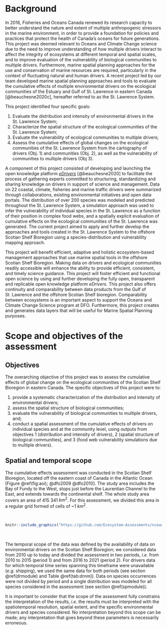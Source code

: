# Background

In 2016, Fisheries and Oceans Canada renewed its research capacity to better understand the nature and extent of multiple anthropogenic stressors in the marine environment, in order to provide a foundation for policies and practices that protect the health of Canada’s oceans for future generations. This project was deemed relevant to Oceans and Climate Change science due to the need to  improve understanding of how multiple drivers interact to affect the integrity of ecosystems at different temporal and spatial scales, and to improve evaluation of the vulnerability of biological communities to multiple drivers. Furthermore, marine spatial planning approaches for the use and conservation of marine resources are required, particularly in the context of fluctuating natural and human drivers. A recent project led by our team developed marine spatial planning approaches and tools to evaluate the cumulative effects of multiple environmental drivers on the ecological communities of the Estuary and Gulf of St. Lawrence in eastern Canada [@beauchesne2020c], hereafter referred to as the St. Lawrence System. 

This  project identified four specific goals:

1. Evaluate the distribution and intensity of environmental drivers in the St. Lawrence System;
2. Characterize the spatial structure of the ecological communities of the St. Lawrence System;
3. Evaluate the vulnerability of ecological communities to multiple drivers;
4. Assess the cumulative effects of global changes on the ecological communities of the St. Lawrence System from the cartography of drivers (Obj. 1) and communities (Obj. 2), as well as the vulnerability of communities to multiple drivers (Obj 3).

A component of this project consisted of developing and launching the open knowledge platform [*eDrivers*](https://david-beauchesne.shinyapps.io/edriversapp/) [@beauchesne2020] to facilitate the process of gathering experts committed to structuring, standardizing and sharing knowledge on drivers in support of science and management. Data on 22 coastal, climate, fisheries and marine traffic drivers were summarized through collaborations, existing environmental initiatives and open data portals. The distribution of over 200 species was modeled and predicted throughout the St. Lawrence System, a simulation approach was used to infer the vulnerability of individual species in the St. Lawrence as a function of their position in complex food webs, and a spatially explicit evaluation of cumulative effects on the ecological communities of the St. Lawrence was generated. The current project aimed to apply and further develop the approaches and tools created in the St. Lawrence System to the offshore Scotian Shelf Bioregion using a species-distribution and vulnerability mapping approach. 

This project will benefit efficient, adaptive and holistic ecosystem-based management approaches that use marine spatial tools in the offshore Scotian Shelf Bioregion. Making data on drivers and ecological communities readily accessible will enhance the ability to provide efficient, consistent, and timely science guidance. This project will foster efficient and functional open science by using and further developing the fully open, transparent and replicable open knowledge platform *eDrivers*. This project also offers continuity and comparability between data products from the Gulf of St. Lawrence and the offshore Scotian Shelf bioregion. Comparability between ecosystems is an important aspect to support the Oceans and Climate Change Science program at DFO. Furthermore, this project creates and generates data layers that will be useful for Marine Spatial Planning purposes.


# Scope and objectives of the assessment

## Objectives {#objectives}

The overarching objective of this project was to assess the cumulative effects of global change on the ecological communities of the Scotian Shelf Bioregion in eastern Canada. The specific objectives of this project were to: 

1. provide a systematic characterization of the distribution and intensity of environmental drivers;
2. assess the spatial structure of biological communities;
3. evaluate the vulnerability of biological communities to multiple drivers, and;
4. conduct a spatial assessment of the cumulative effects of drivers on individual species and at the community level, using outputs from objectives 1 (distribution and intensity of drivers), 2 (spatial structure of biological communities), and 3 (food web vulnerability simulations due to multiple drivers).


## Spatial and temporal scope {#scope}

The cumulative effects assessment was conducted in the Scotian Shelf Bioregion, located off the eastern coast of Canada in the Atlantic Ocean [Figure \@ref(fig:aoi); @dfo2009 @dfo2010]. The study area includes the Bay of Fundy to the West, stops just before the Laurentian Channel to the East, and extends towards the continental shelf. The whole study area covers an area of 415 341 $km^2$. For this assessment, we divided this area in a regular grid formed of cells of ~1 $km^2$. 

<br/>

```r
knitr::include_graphics("https://github.com/Ecosystem-Assessments/nceadfo/blob/main/figures/atlas/aoi/aoi.png?raw=true")
```

<br/>

The temporal scope of the data was defined by the availability of data on environmental drivers on the Scotian Shelf Bioregion; we considered data from 2010 up to today and divided the assessment in two periods, *i.e.* from 2010 to 2015 (period 1) and from 2016 to 2021 (period 2). For drivers data for which temporal time series spanning this timeframe were unavailable (*e.g.* shipping), we used the same data for both periods (see section \@ref(drmodule) and Table \@ref(tab:drnm)). Data on species occurrences were not divided by period and a single distribution was modeled for all species considered in the assessment (see section \@ref(spmodule)).

It is important to consider that the scope of the assessment fully constrains the interpretation of the results, *i.e.* the results must be interpreted with the spatiotemporal resolution, spatial extent, and the specific environmental drivers and species considered. No interpretation beyond this scope can be made; any interpretation that goes beyond these parameters is necessarily erroneous.

